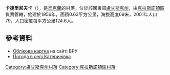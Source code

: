 {{coord|48|27|37|N|39|31|36|E|scale:100000|display=title}}

'''卡捷里尼夫卡'''（{{lang-uk|Катеринівка}}），是[[烏克蘭|烏克蘭]]的村落，位於該國東部[[盧甘斯克州|盧甘斯克州]]，由[[克拉斯諾頓區|克拉斯諾頓區]]負責管轄，始建於1956年，面積0.63平方公里，海拔高度69米，2001年人口79，人口密度每平方公里124.6人。

==參考資料==
* [http://w1.c1.rada.gov.ua/pls/z7503/A005?rdat1=03.01.2014&rf7571=18004 Облікова картка] {{Wayback|url=http://w1.c1.rada.gov.ua/pls/z7503/A005?rdat1=03.01.2014&rf7571=18004 |date=20140104213105 }} на сайті ВРУ
* [http://weather.in.ua/ua/lyganskaja/10289 Погода в селі Катеринівка] {{Wayback|url=http://weather.in.ua/ua/lyganskaja/10289 |date=20160305082438 }}

{{DEFAULTSORT:Катеринівка}}
[[Category:盧甘斯克州村落|Category:盧甘斯克州村落]]
[[Category:克拉斯諾頓區村落|Category:克拉斯諾頓區村落]]


{{Luhansk-geo-stub}}